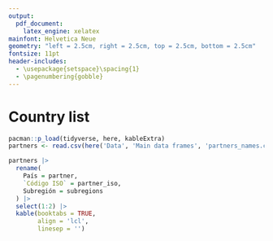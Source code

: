 ```yaml
---
output:
  pdf_document:
    latex_engine: xelatex
mainfont: Helvetica Neue
geometry: "left = 2.5cm, right = 2.5cm, top = 2.5cm, bottom = 2.5cm"
fontsize: 11pt
header-includes: 
  - \usepackage{setspace}\spacing{1} 
  - \pagenumbering{gobble}
---
```


# Country list

```r
pacman::p_load(tidyverse, here, kableExtra)
partners <- read.csv(here('Data', 'Main data frames', 'partners_names.csv')) |> as_tibble()
```

```r
partners |> 
  rename(
    País = partner,
    `Código ISO` = partner_iso,
    Subregión = subregions
  ) |> 
  select(1:2) |> 
  kable(booktabs = TRUE, 
        align = 'lcl',
        linesep = '')
```
